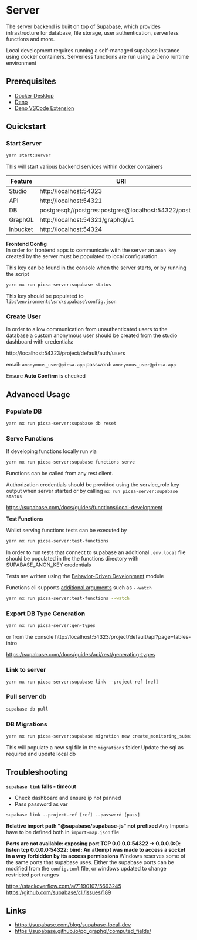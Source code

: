 # Server
The server backend is built on top of [Supabase](https://supabase.com/docs), which provides infrastructure for database, file storage, user authentication, serverless functions and more. 

Local development requires running a self-managed supabase instance using docker containers.
Serverless functions are run using a Deno runtime environment

## Prerequisites
- [Docker Desktop](https://www.docker.com/products/docker-desktop)
- [Deno](https://docs.deno.com/runtime/manual/getting_started/installation)
- [Deno VSCode Extension](https://marketplace.visualstudio.com/items?itemName=denoland.vscode-deno)

## Quickstart

### Start Server

```sh
yarn start:server
```

This will start various backend services within docker containers

| Feature     | URI |
| ----------- | ----------- |
| Studio      | http://localhost:54323         |
| API         | http://localhost:54321        |
| DB          | postgresql://postgres:postgres@localhost:54322/postgres           |
| GraphQL     | http://localhost:54321/graphql/v1         |
| Inbucket    | http://localhost:54324         |
 

**Frontend Config**   
In order for frontend apps to communicate with the server an `anon key` created by the server must be populated to local configuration.

This key can be found in the console when the server starts, or by running the script
```sh
yarn nx run picsa-server:supabase status
```
This key should be populated to `libs\environments\src\supabase\config.json`


### Create User

In order to allow communication from unauthenticated users to the database a custom anonymous user
should be created from the studio dashboard with credentials:

http://localhost:54323/project/default/auth/users

email: `anonymous_user@picsa.app`
password: `anonymous_user@picsa.app`

Ensure **Auto Confirm** is checked

## Advanced Usage

### Populate DB

```sh
yarn nx run picsa-server:supabase db reset
```

### Serve Functions

If developing functions locally run via

```sh
yarn nx run picsa-server:supabase functions serve
```

Functions can be called from any rest client.

Authorization credentials should be provided using the service_role key output when server started or by calling `nx run picsa-server:supabase status`

https://supabase.com/docs/guides/functions/local-development

**Test Functions**

Whilst serving functions tests can be executed by

```sh
yarn nx run picsa-server:test-functions
```

In order to run tests that connect to supabase an additional `.env.local` file should be populated in the the functions directory with SUPABASE_ANON_KEY credentials

Tests are written using the [Behavior-Driven Development](https://docs.deno.com/runtime/manual/basics/testing/behavior_driven_development) module

Functions cli supports [additional arguments](https://fig.io/manual/deno/test) such as `--watch`

```sh
yarn nx run picsa-server:test-functions --watch
```

### Export DB Type Generation

```sh
yarn nx run picsa-server:gen-types
```

or from the console http://localhost:54323/project/default/api?page=tables-intro

https://supabase.com/docs/guides/api/rest/generating-types

### Link to server

```
yarn nx run picsa-server:supabase link --project-ref [ref]
```

### Pull server db

```sh
supabase db pull
```

### DB Migrations

```sh
yarn nx run picsa-server:supabase migration new create_monitoring_submissions
```

This will populate a new sql file in the `migrations` folder
Update the sql as required and update local db

## Troubleshooting

**`supabase link` fails - timeout**

- Check dashboard and ensure ip not panned
- Pass password as var

```
supabase link --project-ref [ref] --password [pass]
```

**Relative import path "@supabase/supabase-js" not prefixed**
Any Imports have to be defined both in `import-map.json` file

**Ports are not available: exposing port TCP 0.0.0.0:54322 -> 0.0.0.0:0: listen tcp 0.0.0.0:54322: bind: An attempt was made to access a socket in a way forbidden by its access permissions**
Windows reserves some of the same ports that supabase uses. Either the supabase ports can be modified from the `config.toml` file, or windows updated to change restricted port ranges

https://stackoverflow.com/a/71190107/5693245
https://github.com/supabase/cli/issues/189

## Links

- https://supabase.com/blog/supabase-local-dev
- https://supabase.github.io/pg_graphql/computed_fields/
